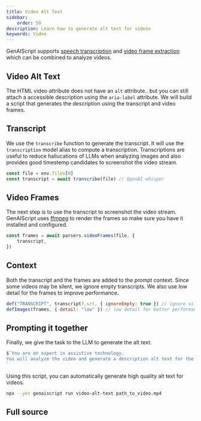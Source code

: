 ```yaml
---
title: Video Alt Text
sidebar:
    order: 50
description: Learn how to generate alt text for videos
keywords: Video
---
```



GenAIScript supports [speech transcription](/genaiscript/reference/scripts/transcription)
and [video frame extraction](/genaiscript/reference/scripts/videos) which can be combined to analyze videos.

## Video Alt Text

The HTML video attribute does not have an `alt` attribute.. but you can still attach a accessible description using the `aria-label` attribute.
We will build a script that generates the description using the transcript and video frames.

## Transcript

We use the `transcribe` function to generate the transcript. It will use the `transcription` model alias to compute a transcription.
Transcriptions are useful to reduce hallucations of LLMs when analyzing images and also provides
good timestemp candidates to screenshot the video stream.

```js
const file = env.files[0]
const transcript = await transcribe(file) // OpenAI whisper
```

## Video Frames

The next step is to use the transcript to screenshot the video stream. GenAIScript uses [ffmpeg](https://ffmpeg.org/) to render the frames
so make sure you have it installed and configured.

```js
const frames = await parsers.videoFrames(file, {
    transcript,
})
```

## Context

Both the transcript and the frames are added to the prompt context. Since some videos may be silent, we ignore empty transcripts.
We also use low detail for the frames to improve performance.

```js
def("TRANSCRIPT", transcript?.srt, { ignoreEmpty: true }) // ignore silent videos
defImages(frames, { detail: "low" }) // low detail for better performance
```

## Prompting it together

Finally, we give the task to the LLM to generate the alt text.

```js
$`You are an expert in assistive technology.
You will analyze the video and generate a description alt text for the video.
`
```

Using this script, you can automatically generate high quality alt text for videos.

```sh
npx --yes genaiscript run video-alt-text path_to_video.mp4
```

## Full source

<Code code={src} wrap={true} lang="js" title="video-alt-text.genai.mjs" />
